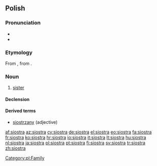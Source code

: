 ==Polish==

===Pronunciation===
* {{IPA|lang=pl|/ˈɕɔstra/}}
* {{audio|siostra.ogg|audio}}

===Etymology===
From {{proto|Slavic|sestra|lang=pl}}, from {{proto|Indo-European|swésōr|lang=pl}}.

===Noun===
{{infl|pl|noun|g=f}}

# [[sister]]

====Declension====
{{pl-decl-noun
|siostra|siostry
|siostry|sióstr
|siostrze|siostrom
|siostrę|siostry
|siostrą|siostrami
|siostrze|siostrach
|siostro|siostry
}}

====Derived terms====
* [[siostrzany]] (adjective)

[[Category:pl:Family]]

[[af:siostra]]
[[az:siostra]]
[[cy:siostra]]
[[de:siostra]]
[[el:siostra]]
[[eo:siostra]]
[[fa:siostra]]
[[fr:siostra]]
[[ko:siostra]]
[[hr:siostra]]
[[io:siostra]]
[[it:siostra]]
[[lt:siostra]]
[[hu:siostra]]
[[nl:siostra]]
[[ja:siostra]]
[[pl:siostra]]
[[pt:siostra]]
[[fi:siostra]]
[[sv:siostra]]
[[tr:siostra]]
[[zh:siostra]]